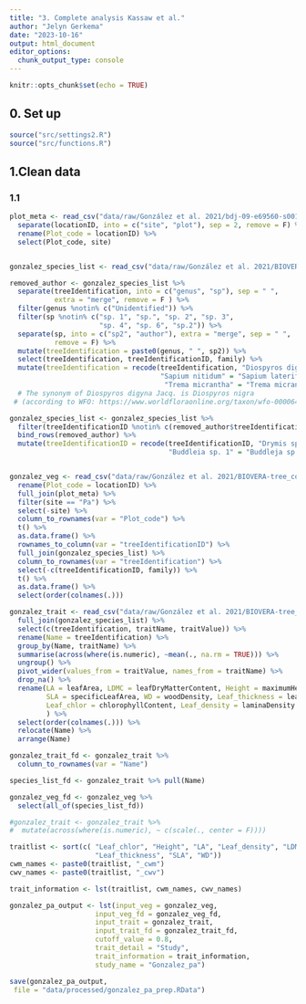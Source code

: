 ```yaml
---
title: "3. Complete analysis Kassaw et al."
author: "Jelyn Gerkema"
date: "2023-10-16"
output: html_document
editor_options: 
  chunk_output_type: console
---
```


```r
knitr::opts_chunk$set(echo = TRUE)

```

## 0. Set up
```r
source("src/settings2.R")
source("src/functions.R")

```

## 1.Clean data


### 1.1 
```r

plot_meta <- read_csv("data/raw/González et al. 2021/bdj-09-e69560-s001.csv") %>%
  separate(locationID, into = c("site", "plot"), sep = 2, remove = F) %>%
  rename(Plot_code = locationID) %>%
  select(Plot_code, site)


gonzalez_species_list <- read_csv("data/raw/González et al. 2021/BIOVERA-tree_scientific_name.csv")

removed_author <- gonzalez_species_list %>%
  separate(treeIdentification, into = c("genus", "sp"), sep = " ",
           extra = "merge", remove = F ) %>%
  filter(genus %notin% c("Unidentified")) %>%
  filter(sp %notin% c("sp. 1", "sp.", "sp. 2", "sp. 3",
                      "sp. 4", "sp. 6", "sp.2")) %>%
  separate(sp, into = c("sp2", "author"), extra = "merge", sep = " ",
           remove = F) %>%
  mutate(treeIdentification = paste0(genus, " ", sp2)) %>%
  select(treeIdentification, treeIdentificationID, family) %>%
  mutate(treeIdentification = recode(treeIdentification, "Diospyros digyna" = "Diospyros nigra",
                                     "Sapium nitidum" = "Sapium lateriflorum",
                                      "Trema micrantha" = "Trema micranthum"))
  # The synonym of Diospyros digyna Jacq. is Diospyros nigra 
 # (according to WFO: https://www.worldfloraonline.org/taxon/wfo-0000648775)

gonzalez_species_list <- gonzalez_species_list %>%
  filter(treeIdentificationID %notin% c(removed_author$treeIdentificationID)) %>%
  bind_rows(removed_author) %>%
  mutate(treeIdentificationID = recode(treeIdentificationID, "Drymis sp. 1" = "Drimys sp. 1",
                                       "Buddleia sp. 1" = "Buddleja sp. 1"))


gonzalez_veg <- read_csv("data/raw/González et al. 2021/BIOVERA-tree_community_matrix.csv") %>%
  rename(Plot_code = locationID) %>%
  full_join(plot_meta) %>%
  filter(site == "Pa") %>%
  select(-site) %>%
  column_to_rownames(var = "Plot_code") %>%
  t() %>%
  as.data.frame() %>%
  rownames_to_column(var = "treeIdentificationID") %>%
  full_join(gonzalez_species_list) %>%
  column_to_rownames(var = "treeIdentification") %>%
  select(-c(treeIdentificationID, family)) %>%
  t() %>%
  as.data.frame() %>%
  select(order(colnames(.)))  

gonzalez_trait <- read_csv("data/raw/González et al. 2021/BIOVERA-tree_functional_traits.csv") %>%
  full_join(gonzalez_species_list) %>%
  select(c(treeIdentification, traitName, traitValue)) %>%
  rename(Name = treeIdentification) %>%
  group_by(Name, traitName) %>%
  summarise(across(where(is.numeric), ~mean(., na.rm = TRUE))) %>%
  ungroup() %>%
  pivot_wider(values_from = traitValue, names_from = traitName) %>%
  drop_na() %>%
  rename(LA = leafArea, LDMC = leafDryMatterContent, Height = maximumHeight,
         SLA = specificLeafArea, WD = woodDensity, Leaf_thickness = leafThickness,
         Leaf_chlor = chlorophyllContent, Leaf_density = laminaDensity
         ) %>%
  select(order(colnames(.))) %>%
  relocate(Name) %>%
  arrange(Name)

gonzalez_trait_fd <- gonzalez_trait %>%
  column_to_rownames(var = "Name") 

species_list_fd <- gonzalez_trait %>% pull(Name)

gonzalez_veg_fd <- gonzalez_veg %>%
  select(all_of(species_list_fd))

#gonzalez_trait <- gonzalez_trait %>%
#  mutate(across(where(is.numeric), ~ c(scale(., center = F)))) 

traitlist <- sort(c( "Leaf_chlor", "Height", "LA", "Leaf_density", "LDMC",
                     "Leaf_thickness", "SLA", "WD"))
cwm_names <- paste0(traitlist, "_cwm")
cwv_names <- paste0(traitlist, "_cwv")

trait_information <- lst(traitlist, cwm_names, cwv_names)

gonzalez_pa_output <- lst(input_veg = gonzalez_veg, 
                     input_veg_fd = gonzalez_veg_fd,
                     input_trait = gonzalez_trait,
                     input_trait_fd = gonzalez_trait_fd,
                     cutoff_value = 0.8,
                     trait_detail = "Study",
                     trait_information = trait_information,
                     study_name = "Gonzalez_pa")

save(gonzalez_pa_output,
 file = "data/processed/gonzalez_pa_prep.RData")

``` 


